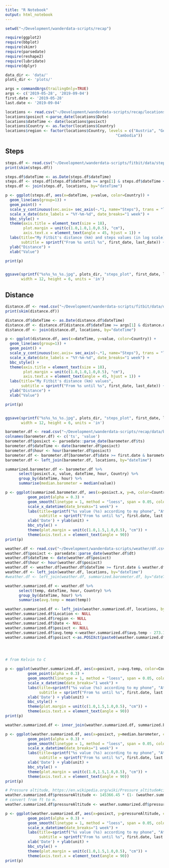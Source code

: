 ```yaml
---
title: "R Notebook"
output: html_notebook
---
```



```r
setwd("~/Development/wanderdata-scripts/recap")

require(ggplot2)
require(bbplot)
require(skimr)
require(parsedate)
require(reshape2)
require(lubridate)
require(dplyr)

data_dir <- 'data/'
plots_dir <- 'plots/'

args = commandArgs(trailingOnly=TRUE)
args <- c('2019-05-28', '2019-09-04')
first.date <- '2019-05-28'
last.date <- '2019-09-04'
```

```r
locations <- read.csv("~/Development/wanderdata-scripts/recap/locations.csv")
locations$posixct <-parse_date(locations$Date)
locations$dateTime <- date(locations$posixct)
locations$Country <- as.factor(locations$Country)
locations$region <- factor(locations$Country, levels = c("Austria", "Germany", "Singapore", "Malaysia",  "Thailand", 
                                                 "Cambodia"))
```


## Steps
```r
steps.df <- read.csv("~/Development/wanderdata-scripts/fitbit/data/steps.csv")
print(skim(steps.df))
```


```r
steps.df$dateTime <- as.Date(steps.df$dateTime)
steps.df <- steps.df[steps.df$dateTime >= args[1] & steps.df$dateTime <= args[2],]
steps.df <- join(steps.df, locations, by="dateTime")

p <- ggplot(steps.df, aes(x=dateTime, y=value, color=Country)) +
  geom_line(aes(group=1)) +
  geom_point() +
  scale_y_continuous(sec.axis= sec_axis(~.*1, name="Steps"), trans = "log10") +
  scale_x_date(date_labels = "%Y-%m-%d", date_breaks="1 week") +
  bbc_style() +
  theme(axis.title = element_text(size = 18), 
        plot.margin = unit(c(1.0,1.0,1.0,0.5), "cm"),
        axis.text.x = element_text(angle = 45, hjust = 1)) +
  labs(title="My Fitbit's distance (km) and steps values (in log scale)",
       subtitle = sprintf("From %s until %s", first_date, last_date)) +
  ylab("Distance") +
  xlab("Value")

print(p)


ggsave(sprintf("%s%s_%s_%s.jpg", plots_dir, "steps_plot", first_date, last_date), plot = p, 
       width = 12, height = 6, units = 'in')
```
## Distance
```r
distance.df <- read.csv("~/Development/wanderdata-scripts/fitbit/data/distance.csv")
print(skim(distance.df))
```


```r
distance.df$dateTime <- as.Date(distance.df$dateTime)
distance.df <- distance.df[distance.df$dateTime >= args[1] & distance.df$dateTime <= args[2],]
distance.df <- join(distance.df, locations, by="dateTime")

p <- ggplot(distance.df, aes(x=dateTime, y=value, color=Country)) +
  geom_line(aes(group=1)) +
  geom_point() +
  scale_y_continuous(sec.axis= sec_axis(~.*1, name="Steps"), trans = "log10") +
  scale_x_date(date_labels = "%Y-%m-%d", date_breaks="1 week") +
  bbc_style() +
  theme(axis.title = element_text(size = 18), 
        plot.margin = unit(c(1.0,1.0,1.0,0.5), "cm"),
        axis.text.x = element_text(angle = 45, hjust = 1)) +
  labs(title="My Fitbit's distance (km) values",
       subtitle = sprintf("From %s until %s", first_date, last_date)) +
  ylab("Distance") +
  xlab("Value")

print(p)


ggsave(sprintf("%s%s_%s_%s.jpg", plots_dir, "steps_plot", first_date, last_date), plot = p, 
       width = 12, height = 6, units = 'in')
```


```r
barometer.df <- read.csv("~/Development/wanderdata-scripts/recap/data/barometer_background.csv", header = FALSE, stringsAsFactors = FALSE)
colnames(barometer.df) <- c('ts', 'value')
barometer.df$posixct <- parsedate::parse_date(barometer.df$ts)
barometer.df$dateTime <- date(barometer.df$posixct)
barometer.df$hour <- hour(barometer.df$posixct)
barometer.df <- barometer.df[barometer.df$date >= first.date & barometer.df$date < last.date,]
barometer.df <- left_join(barometer.df, locations, by="dateTime")
```


```r
summarized.barometer.df <- barometer.df %>%
      select(posixct.x, value, dateTime, hour, Country) %>%
      group_by(dateTime, hour) %>%
      summarise(median.barometer = median(value))
```


```r
p <- ggplot(summarized.barometer.df, aes(x=posixct.x, y=n, color=Country)) +
          geom_point(alpha = 0.3) +
          geom_smooth(linetype = 1, method = "loess", span = 0.05, color = '#6d7d03') +
          scale_x_datetime(date_breaks="1 week") +
          labs(title=sprintf("%s value (%s) according to my phone", "Atmospheric Pressure", "hPa"),
               subtitle = sprintf("From %s until %s", first.date, last.date)) +
          xlab('Date') + ylab(unit) +
          bbc_style() +
          theme(plot.margin = unit(c(1.0,1.5,1.0,0.5), "cm")) +
          theme(axis.text.x = element_text(angle = 90))
print(p)
```


```r
weather.df <- read.csv("~/Development/wanderdata-scripts/weather/df.csv", stringsAsFactors = FALSE)
weather.df$posixct <- parsedate::parse_date(weather.df$dt)
weather.df$dateTime <- date(weather.df$posixct)
weather.df$hour <- hour(weather.df$posixct)
weather.df <- weather.df[weather.df$dateTime >= first.date & weather.df$dateTime < last.date,]
weather.df <- left_join(weather.df, locations, by="dateTime")
#weather.df <- left_join(weather.df, summarized.barometer.df, by="dateTime")
```

```r
weather.summarized.df <- weather.df %>%
      select(temp, dateTime, hour, Country) %>%
      group_by(dateTime, hour) %>%
      summarise(avg.temp = mean(temp))

weather.summarized.df <- left_join(weather.summarized.df, locations, by="dateTime")
weather.summarized.df$Location <- NULL
weather.summarized.df$region <- NULL
weather.summarized.df$Date <- NULL
weather.summarized.df$posixct <- NULL
weather.summarized.df$avg.temp <-weather.summarized.df$avg.temp - 273.15
weather.summarized.df$posixct <-as.POSIXct(paste0(weather.summarized.df$dateTime, ' ', weather.summarized.df$hour, ':00'), format="%Y-%m-%d %H:%M")




# from Kelvin to C

```

```r
p <- ggplot(weather.summarized.df, aes(x=posixct, y=avg.temp, color=Country)) +
          geom_point(alpha = 0.3) +
          geom_smooth(linetype = 1, method = "loess", span = 0.05, color = '#6d7d03') +
          scale_x_datetime(date_breaks="1 week") +
          labs(title=sprintf("%s value (%s) according to my phone", "Atmospheric Pressure", "hPa"),
               subtitle = sprintf("From %s until %s", first.date, last.date)) +
          xlab('Date') + ylab(unit) +
          bbc_style() +
          theme(plot.margin = unit(c(1.0,1.5,1.0,0.5), "cm")) +
          theme(axis.text.x = element_text(angle = 90))
print(p)
```

```r
weather.summarized.df <- inner_join(weather.summarized.df, summarized.barometer.df, by=c("dateTime", "hour"))
```


```r
p <- ggplot(weather.summarized.df, aes(x=posixct, y=median.barometer, color=Country)) +
          geom_point(alpha = 0.3) +
          geom_smooth(linetype = 1, method = "loess", span = 0.05, color = '#6d7d03') +
          scale_x_datetime(date_breaks="1 week") +
          labs(title=sprintf("%s value (%s) according to my phone", "Atmospheric Pressure", "hPa"),
               subtitle = sprintf("From %s until %s", first.date, last.date)) +
          xlab('Date') + ylab(unit) +
          bbc_style() +
          theme(plot.margin = unit(c(1.0,1.5,1.0,0.5), "cm")) +
          theme(axis.text.x = element_text(angle = 90))
print(p)
```



```r
# Pressure altitude, https://en.wikipedia.org/wiki/Pressure_altitude#cite_note-1
weather.summarized.df$pressureAltitude <- 145366.45 * (1- (weather.summarized.df$median.barometer/1013)^0.190284)
# convert from ft to m.
weather.summarized.df$pressureAltitude <- weather.summarized.df$pressureAltitude * 0.3048
```

```r
p <- ggplot(weather.summarized.df, aes(x=posixct, y=pressureAltitude, color=Country)) +
          geom_point(alpha = 0.3) +
          geom_smooth(linetype = 1, method = "loess", span = 0.05, color = '#6d7d03') +
          scale_x_datetime(date_breaks="1 week") +
          labs(title=sprintf("%s value (%s) according to my phone", "Atmospheric Pressure", "hPa"),
               subtitle = sprintf("From %s until %s", first.date, last.date)) +
          xlab('Date') + ylab(unit) +
          bbc_style() +
          theme(plot.margin = unit(c(1.0,1.5,1.0,0.5), "cm")) +
          theme(axis.text.x = element_text(angle = 90))
print(p)
```




